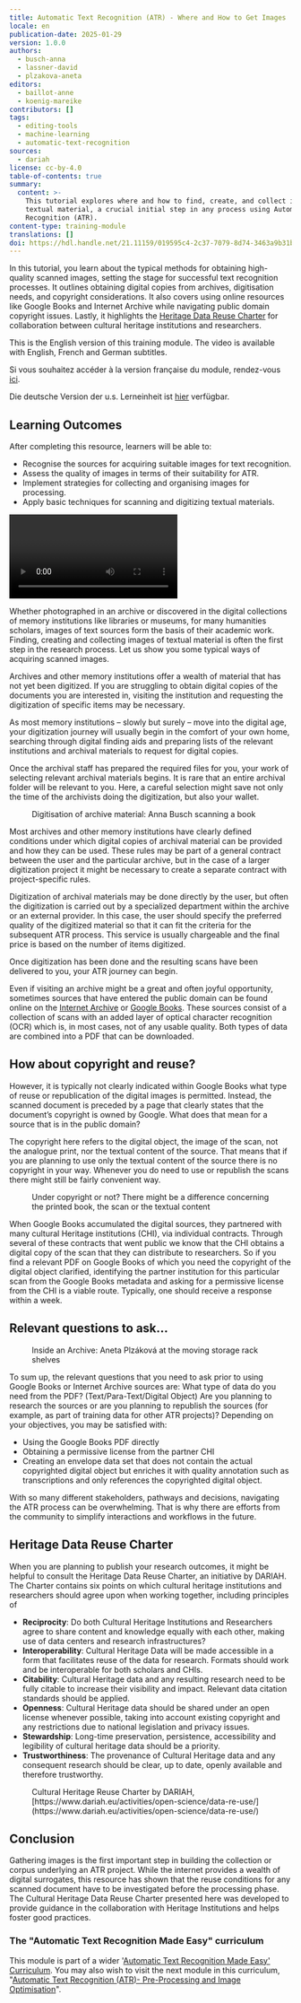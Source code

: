 ```yaml
---
title: Automatic Text Recognition (ATR) - Where and How to Get Images
locale: en
publication-date: 2025-01-29
version: 1.0.0
authors:
  - busch-anna
  - lassner-david
  - plzakova-aneta
editors:
  - baillot-anne
  - koenig-mareike
contributors: []
tags:
  - editing-tools
  - machine-learning
  - automatic-text-recognition
sources:
  - dariah
license: cc-by-4.0
table-of-contents: true
summary:
  content: >-
    This tutorial explores where and how to find, create, and collect images of
    textual material, a crucial initial step in any process using Automatic Text
    Recognition (ATR).
content-type: training-module
translations: []
doi: https://hdl.handle.net/21.11159/019595c4-2c37-7079-8d74-3463a9b31b3b
---
```

In this tutorial, you learn about the typical methods for obtaining high-quality scanned images, setting the stage for successful text recognition processes. It outlines obtaining digital copies from archives, digitisation needs, and copyright considerations. It also covers using online resources like Google Books and Internet Archive while navigating public domain copyright issues. Lastly, it highlights the [Heritage Data Reuse Charter](https://www.dariah.eu/activities/open-science/data-re-use/) for collaboration between cultural heritage institutions and researchers.

This is the English version of this training module. The video is available with English, French and German subtitles.

Si vous souhaitez accéder à la version française du module, rendez-vous [ici](https://harmoniseatr.hypotheses.org/3780).

Die deutsche Version der u.s. Lerneinheit ist [hier](https://harmoniseatr.hypotheses.org/2717) verfügbar.

## Learning Outcomes

After completing this resource, learners will be able to:

* Recognise the sources for acquiring suitable images for text recognition.
* Assess the quality of images in terms of their suitability for ATR.
* Implement strategies for collecting and organising images for processing.
* Apply basic techniques for scanning and digitizing textual materials.

<Video provider="youtube" id="HJrOYYiiUyg">

</Video>

Whether photographed in an archive or discovered in the digital collections of memory institutions like libraries or museums, for many humanities scholars, images of text sources form the basis of their academic work. Finding, creating and collecting images of textual material is often the first step in the research process. Let us show you some typical ways of acquiring scanned images.

Archives and other memory institutions offer a wealth of material that has not yet been digitized. If you are struggling to obtain digital copies of the documents you are interested in, visiting the institution and requesting the digitization of specific items may be necessary.

As most memory institutions – slowly but surely – move into the digital age, your digitization journey will usually begin in the comfort of your own home, searching through digital finding aids and preparing lists of the relevant institutions and archival materials to request for digital copies.

Once the archival staff has prepared the required files for you, your work of selecting relevant archival materials begins. It is rare that an entire archival folder will be relevant to you. Here, a careful selection might save not only the time of the archivists doing the digitization, but also your wallet.

<Figure src="/assets/content/assets/en/resources/hosted/automatic-text-recognition-atr-video-2-where-and-how-to-get-images/anna_digitizing_a_document.jpeg" alignment="stretch">
  Digitisation of archive material: Anna Busch scanning a book
</Figure>

Most archives and other memory institutions have clearly defined conditions under which digital copies of archival material can be provided and how they can be used. These rules may be part of a general contract between the user and the particular archive, but in the case of a larger digitization project it might be necessary to create a separate contract with project-specific rules.

Digitization of archival materials may be done directly by the user, but often the digitization is carried out by a specialized department within the archive or an external provider. In this case, the user should specify the preferred quality of the digitized material so that it can fit the criteria for the subsequent ATR process. This service is usually chargeable and the final price is based on the number of items digitized.

Once digitization has been done and the resulting scans have been delivered to you, your ATR journey can begin.

Even if visiting an archive might be a great and often joyful opportunity, sometimes sources that have entered the public domain can be found online on the [Internet Archive](https://archive.org/) or [Google Books](https://books.google.com/). These sources consist of a collection of scans with an added layer of optical character recognition (OCR) which is, in most cases, not of any usable quality. Both types of data are combined into a PDF that can be downloaded.

## How about copyright and reuse?

However, it is typically not clearly indicated within Google Books what type of reuse or republication of the digital images is permitted. Instead, the scanned document is preceded by a page that clearly states that the document’s copyright is owned by Google. What does that mean for a source that is in the public domain?

The copyright here refers to the digital object, the image of the scan, not the analogue print, nor the textual content of the source. That means that if you are planning to use only the textual content of the source there is no copyright in your way. Whenever you do need to use or republish the scans there might still be fairly convenient way.

<Figure src="/assets/content/assets/en/resources/hosted/automatic-text-recognition-atr-video-2-where-and-how-to-get-images/get-images_copyright.jpg" alignment="stretch">
  Under copyright or not? There might be a difference concerning the printed book, the scan or the textual content
</Figure>

When Google Books accumulated the digital sources, they partnered with many cultural Heritage institutions (CHI), via individual contracts. Through several of these contracts that went public we know that the CHI obtains a digital copy of the scan that they can distribute to researchers. So if you find a relevant PDF on Google Books of which you need the copyright of the digital object clarified, identifying the partner institution for this particular scan from the Google Books metadata and asking for a permissive license from the CHI is a viable route. Typically, one should receive a response within a week.

## Relevant questions to ask…

<Figure src="/assets/content/assets/en/resources/hosted/automatic-text-recognition-atr-video-2-where-and-how-to-get-images/im_magazin.jpeg" alignment="stretch">
  Inside an Archive: Aneta Plzáková at the moving storage rack shelves
</Figure>

To sum up, the relevant questions that you need to ask prior to using Google Books or Internet Archive sources are: What type of data do you need from the PDF? (Text/Para-Text/Digital Object) Are you planning to research the sources or are you planning to republish the sources (for example, as part of training data for other ATR projects)? Depending on your objectives, you may be satisfied with:

* Using the Google Books PDF directly
* Obtaining a permissive license from the partner CHI
* Creating an envelope data set that does not contain the actual copyrighted digital object but enriches it with quality annotation such as transcriptions and only references the copyrighted digital object.

With so many different stakeholders, pathways and decisions, navigating the ATR process can be overwhelming. That is why there are efforts from the community to simplify interactions and workflows in the future.

## Heritage Data Reuse Charter

When you are planning to publish your research outcomes, it might be helpful to consult the Heritage Data Reuse Charter, an initiative by DARIAH. The Charter contains six points on which cultural heritage institutions and researchers should agree upon when working together, including principles of

* **Reciprocity**: Do both Cultural Heritage Institutions and Researchers agree to share content and knowledge equally with each other, making use of data centers and research infrastructures?
* **Interoperability**: Cultural Heritage Data will be made accessible in a form that facilitates reuse of the data for research. Formats should work and be interoperable for both scholars and CHIs.
* **Citability**: Cultural Heritage data and any resulting research need to be fully citable to increase their visibility and impact. Relevant data citation standards should be applied.
* **Openness**: Cultural Heritage data should be shared under an open license whenever possible, taking into account existing copyright and any restrictions due to national legislation and privacy issues.
* **Stewardship**: Long-time preservation, persistence, accessibility and legibility of cultural heritage data should be a priority.
* **Trustworthiness**: The provenance of Cultural Heritage data and any consequent research should be clear, up to date, openly available and therefore trustworthy.

<Figure src="/assets/content/assets/en/resources/hosted/automatic-text-recognition-atr-video-2-where-and-how-to-get-images/charter-poster-1.jpg" alignment="stretch">
  Cultural Heritage Reuse Charter by DARIAH, [https://www.dariah.eu/activities/open-science/data-re-use/](https://www.dariah.eu/activities/open-science/data-re-use/)
</Figure>

## Conclusion

Gathering images is the first important step in building the collection or corpus underlying an ATR project. While the internet provides a wealth of digital surrogates, this resource has shown that the reuse conditions for any scanned document have to be investigated before the processing phase. The Cultural Heritage Data Reuse Charter presented here was developed to provide guidance in the collaboration with Heritage Institutions and helps foster good practices.

### The "Automatic Text Recognition Made Easy" curriculum

This module is part of a wider '[Automatic Text Recognition Made Easy' Curriculum](https://campus.dariah.eu/curricula/automatic-text-recognition-made-easy).  You may also wish to visit the next module in this curriculum, "[Automatic Text Recognition (ATR)- Pre-Processing and Image Optimisation](https://campus.dariah.eu/resources/hosted/automatic-text-recognition-atr-pre-processing-and-image-optimisation)".
